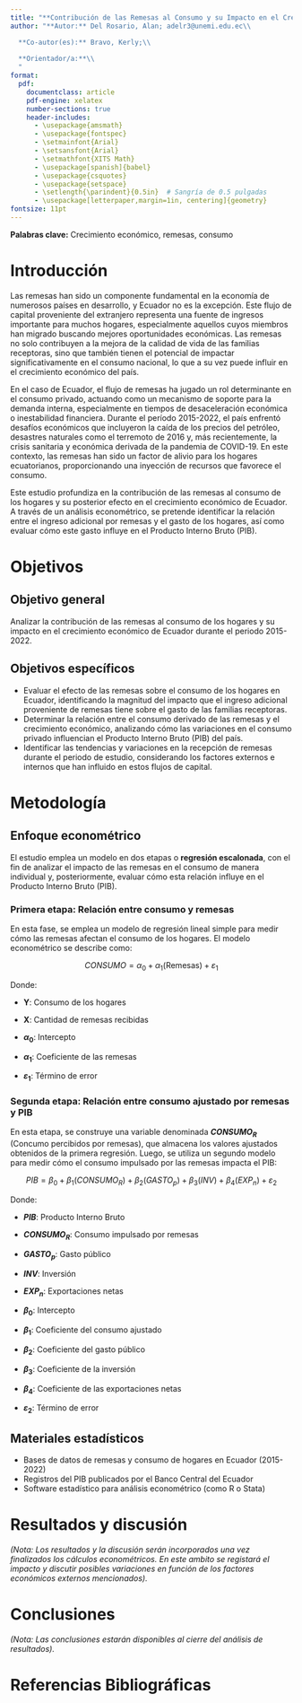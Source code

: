 ```yaml
---
title: "**Contribución de las Remesas al Consumo y su Impacto en el Crecimiento Económico del Ecuador entre 2015 y 2022**"
author: "**Autor:** Del Rosario, Alan; adelr3@unemi.edu.ec\\

  **Co-autor(es):** Bravo, Kerly;\\
  
  **Orientador/a:**\\
  "
format: 
  pdf: 
    documentclass: article
    pdf-engine: xelatex
    number-sections: true
    header-includes:
      - \usepackage{amsmath}
      - \usepackage{fontspec}
      - \setmainfont{Arial}
      - \setsansfont{Arial}
      - \setmathfont{XITS Math}
      - \usepackage[spanish]{babel}
      - \usepackage{csquotes}
      - \usepackage{setspace}
      - \setlength{\parindent}{0.5in}  # Sangría de 0.5 pulgadas
      - \usepackage[letterpaper,margin=1in, centering]{geometry}
fontsize: 11pt
---
```


\begin{center}
  Universidad Estatal de Milagro/ Facultad de Ciencias Sociales, Educación Comercial Y Derecho-FACSECYD
\end{center}

\begin{abstract}
Este estudio analiza la contribución de las remesas al consumo de los hogares y su impacto en el crecimiento económico de Ecuador durante el periodo 2015-2022. Se utiliza un enfoque econométrico basado en dos modelos de regresión lineal simple para comprender la relación indirecta entre las remesas y el Producto Interno Bruto (PIB). En la primera etapa, se evalúa el efecto de las remesas sobre el consumo de los hogares, determinando el grado en que el ingreso adicional proveniente de remesas influye en el gasto de los hogares. En la segunda etapa, se estudia cómo el consumo resultante de las remesas afecta el PIB de Ecuador, demostrando que el crecimiento económico se ve influido por las variaciones en el consumo privado. Los resultados sugieren que las remesas tienen un impacto positivo significativo en el consumo, que a su vez impulsa el crecimiento del PIB. 
\end{abstract}

**Palabras clave:** Crecimiento económico, remesas, consumo

# Introducción

Las remesas han sido un componente fundamental en la economía de numerosos países en desarrollo, y Ecuador no es la excepción. Este flujo de capital proveniente del extranjero representa una fuente de ingresos importante para muchos hogares, especialmente aquellos cuyos miembros han migrado buscando mejores oportunidades económicas. Las remesas no solo contribuyen a la mejora de la calidad de vida de las familias receptoras, sino que también tienen el potencial de impactar significativamente en el consumo nacional, lo que a su vez puede influir en el crecimiento económico del país.

En el caso de Ecuador, el flujo de remesas ha jugado un rol determinante en el consumo privado, actuando como un mecanismo de soporte para la demanda interna, especialmente en tiempos de desaceleración económica o inestabilidad financiera. Durante el período 2015-2022, el país enfrentó desafíos económicos que incluyeron la caída de los precios del petróleo, desastres naturales como el terremoto de 2016 y, más recientemente, la crisis sanitaria y económica derivada de la pandemia de COVID-19. En este contexto, las remesas han sido un factor de alivio para los hogares ecuatorianos, proporcionando una inyección de recursos que favorece el consumo.

Este estudio profundiza en la contribución de las remesas al consumo de los hogares y su posterior efecto en el crecimiento económico de Ecuador. A través de un análisis econométrico, se pretende identificar la relación entre el ingreso adicional por remesas y el gasto de los hogares, así como evaluar cómo este gasto influye en el Producto Interno Bruto (PIB).

# Objetivos

## Objetivo general

Analizar la contribución de las remesas al consumo de los hogares y su impacto en el crecimiento económico de Ecuador durante el periodo 2015-2022.

## Objetivos específicos

- Evaluar el efecto de las remesas sobre el consumo de los hogares en Ecuador, identificando la magnitud del impacto que el ingreso adicional proveniente de remesas tiene sobre el gasto de las familias receptoras.
- Determinar la relación entre el consumo derivado de las remesas y el crecimiento económico, analizando cómo las variaciones en el consumo privado influencian el Producto Interno Bruto (PIB) del país.
- Identificar las tendencias y variaciones en la recepción de remesas durante el periodo de estudio, considerando los factores externos e internos que han influido en estos flujos de capital.

# Metodología

## Enfoque econométrico

El estudio emplea un modelo en dos etapas o **regresión escalonada**, con el fin de analizar el impacto de las remesas en el consumo de manera individual y, posteriormente, evaluar cómo esta relación influye en el Producto Interno Bruto (PIB).

### Primera etapa: Relación entre consumo y remesas

En esta fase, se emplea un modelo de regresión lineal simple para medir cómo las remesas afectan el consumo de los hogares. El modelo econométrico se describe como:

$$
CONSUMO = \alpha_0 + \alpha_1 (\text{Remesas}) + \varepsilon_1
$$

Donde:

- **Y**: Consumo de los hogares  

- **X**: Cantidad de remesas recibidas  

- **$\alpha_0$**: Intercepto  

- **$\alpha_1$**: Coeficiente de las remesas   

- **$\varepsilon_1$**: Término de error 

### Segunda etapa: Relación entre consumo ajustado por remesas y PIB

En esta etapa, se construye una variable denominada **$CONSUMO_R$** (Concumo percibidos por remesas), que almacena los valores ajustados obtenidos de la primera regresión. Luego, se utiliza un segundo modelo para medir cómo el consumo impulsado por las remesas impacta el PIB:

$$
PIB = \beta_0 + \beta_1 (CONSUMO_R)+\beta_2 (GASTO_p)+\beta_3 (INV)+\beta_4 (EXP_n) + \varepsilon_2
$$

Donde:

- **$PIB$**: Producto Interno Bruto

- **$CONSUMO_R$**: Consumo impulsado por remesas

- **$GASTO_p$**: Gasto público 

- **$INV$**: Inversión 

- **$EXP_n$**: Exportaciones netas

- **$\beta_0$**: Intercepto

- **$\beta_1$**: Coeficiente del consumo ajustado

- **$\beta_2$**: Coeficiente del gasto público

- **$\beta_3$**: Coeficiente de la inversión

- **$\beta_4$**: Coeficiente de las exportaciones netas

- **$\varepsilon_2$**: Término de error

## Materiales estadísticos

- Bases de datos de remesas y consumo de hogares en Ecuador (2015-2022)
- Registros del PIB publicados por el Banco Central del Ecuador
- Software estadístico para análisis econométrico (como R o Stata)

# Resultados y discusión

*(Nota: Los resultados y la discusión serán incorporados una vez finalizados los cálculos econométricos.  En este ambito se registará el impacto y discutir posibles variaciones en función de los factores económicos externos mencionados).*

# Conclusiones

*(Nota: Las conclusiones estarán disponibles al cierre del análisis de resultados).*

# Referencias Bibliográficas
